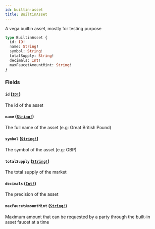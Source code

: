 ```yaml
---
id: builtin-asset
title: BuiltinAsset
---
```


A vega builtin asset, mostly for testing purpose

```graphql
type BuiltinAsset {
  id: ID!
  name: String!
  symbol: String!
  totalSupply: String!
  decimals: Int!
  maxFaucetAmountMint: String!
}
```

### Fields

#### `id` ([`ID!`](/docs/graphql/scalars/id))

The id of the asset

#### `name` ([`String!`](/docs/graphql/scalars/string))

The full name of the asset (e.g: Great British Pound)

#### `symbol` ([`String!`](/docs/graphql/scalars/string))

The symbol of the asset (e.g: GBP)

#### `totalSupply` ([`String!`](/docs/graphql/scalars/string))

The total supply of the market

#### `decimals` ([`Int!`](/docs/graphql/scalars/int))

The precision of the asset

#### `maxFaucetAmountMint` ([`String!`](/docs/graphql/scalars/string))

Maximum amount that can be requested by a party through the built-in asset faucet at a time
